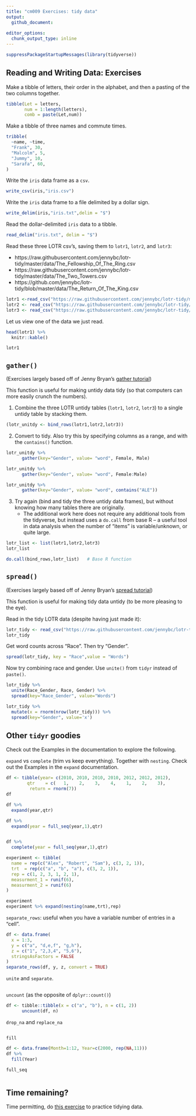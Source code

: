 ```yaml
---
title: "cm009 Exercises: tidy data"
output: 
  github_document:
  
editor_options: 
  chunk_output_type: inline
---
```


```r
suppressPackageStartupMessages(library(tidyverse))
```

## Reading and Writing Data: Exercises

Make a tibble of letters, their order in the alphabet, and then a pasting of the two columns together.

```r
tibble(Let = letters,
       num = 1:length(letters),
       comb = paste(Let,num))
```

Make a tibble of three names and commute times.

```r
tribble(
  ~name, ~time,
  "Frank", 30,
  "Malcolm", 5,
  "Jummy", 10,
  "Sarafa", 60,
)
```


Write the `iris` data frame as a `csv`. 

```r
write_csv(iris,"iris.csv")
```

Write the `iris` data frame to a file delimited by a dollar sign. 

```r
write_delim(iris,"iris.txt",delim = "$")
```

Read the dollar-delimited `iris` data to a tibble.

```r
read_delim("iris.txt", delim = "$")
```

Read these three LOTR csv's, saving them to `lotr1`, `lotr2`, and `lotr3`:

- https://raw.githubusercontent.com/jennybc/lotr-tidy/master/data/The_Fellowship_Of_The_Ring.csv
- https://raw.githubusercontent.com/jennybc/lotr-tidy/master/data/The_Two_Towers.csv
- https://github.com/jennybc/lotr-tidy/blob/master/data/The_Return_Of_The_King.csv

```r
lotr1 <-read_csv("https://raw.githubusercontent.com/jennybc/lotr-tidy/master/data/The_Fellowship_Of_The_Ring.csv")
lotr2 <- read_csv("https://raw.githubusercontent.com/jennybc/lotr-tidy/master/data/The_Two_Towers.csv")
lotr3 <- read_csv("https://raw.githubusercontent.com/jennybc/lotr-tidy/master/data/The_Return_Of_The_King.csv")

```

Let us view one of the data we just read.
```r
head(lotr1) %>%
  knitr::kable()

lotr1
```


## `gather()`

(Exercises largely based off of Jenny Bryan's [gather tutorial](https://github.com/jennybc/lotr-tidy/blob/master/02-gather.md))

This function is useful for making untidy data tidy (so that computers can more easily crunch the numbers).

1. Combine the three LOTR untidy tables (`lotr1`, `lotr2`, `lotr3`) to a single untidy table by stacking them.  

```r
(lotr_unitdy <- bind_rows(lotr1,lotr2,lotr3))
```

2. Convert to tidy. Also try this by specifying columns as a range, and with the `contains()` function.

```r
lotr_unitdy %>%
      gather(key="Gender", value= "word", Female, Male)
```


```r
lotr_unitdy %>%
      gather(key="Gender", value= "word", Female:Male)
```


```r
lotr_unitdy %>%
      gather(key="Gender", value= "word", contains("ALE"))
```

3. Try again (bind and tidy the three untidy data frames), but without knowing how many tables there are originally. 
    - The additional work here does not require any additional tools from the tidyverse, but instead uses a `do.call` from base R -- a useful tool in data analysis when the number of "items" is variable/unknown, or quite large. 

```r
lotr_list <- list(lotr1,lotr2,lotr3)
lotr_list 

do.call(bind_rows,lotr_list)   # Base R function
```

## `spread()`

(Exercises largely based off of Jenny Bryan's [spread tutorial](https://github.com/jennybc/lotr-tidy/blob/master/03-spread.md))

This function is useful for making tidy data untidy (to be more pleasing to the eye).

Read in the tidy LOTR data (despite having just made it):

```r
lotr_tidy <- read_csv("https://raw.githubusercontent.com/jennybc/lotr-tidy/master/data/lotr_tidy.csv")
lotr_tidy
```

Get word counts across "Race". Then try "Gender". 

```r
spread(lotr_tidy, key = "Race",value = "Words")
```

Now try combining race and gender. Use `unite()` from `tidyr` instead of `paste()`. 

```r
lotr_tidy %>%
  unite(Race_Gender, Race, Gender) %>%
  spread(key="Race_Gender", value="Words")

lotr_tidy %>%
  mutate(x = rnorm(nrow(lotr_tidy))) %>%
  spread(key="Gender", value='x')
```



## Other `tidyr` goodies

Check out the Examples in the documentation to explore the following.

`expand` vs `complete` (trim vs keep everything). Together with `nesting`. Check out the Examples in the `expand` documentation.

```r
df <- tibble(year= c(2010, 2010, 2010, 2010, 2012, 2012, 2012),
        qtr    = c(   1,    2,    3,    4,    1,    2,    3),
         return = rnorm(7))
df

df %>%
  expand(year,qtr)

df %>%
  expand(year = full_seq(year,1),qtr)


df %>%
  complete(year = full_seq(year,1),qtr)

experiment <- tibble(
  name = rep(c("Alex", "Robert", "Sam"), c(3, 2, 1)),
  trt  = rep(c("a", "b", "a"), c(3, 2, 1)),
  rep = c(1, 2, 3, 1, 2, 1),
  measurment_1 = runif(6),
  measurment_2 = runif(6)
)

experiment
experiment %>% expand(nesting(name,trt),rep)


```

`separate_rows`: useful when you have a variable number of entries in a "cell".

```r

df <- data.frame(
  x = 1:3,
  y = c("a", "d,e,f", "g,h"),
  z = c("1", "2,3,4", "5,6"),
  stringsAsFactors = FALSE
)
separate_rows(df, y, z, convert = TRUE)

```

`unite` and `separate`.

```r

```

`uncount` (as the opposite of `dplyr::count()`)

```r
df <- tibble::tibble(x = c("a", "b"), n = c(1, 2))
      uncount(df, n)
```


`drop_na` and `replace_na`

```r

```

`fill`

```r
df <- data.frame(Month=1:12, Year=c(2000, rep(NA,11)))
df %>%
  fill(Year)
```


`full_seq`

```r

```


## Time remaining?

Time permitting, do [this exercise](https://github.com/jennybc/lotr-tidy/blob/master/02-gather.md#exercises) to practice tidying data. 
